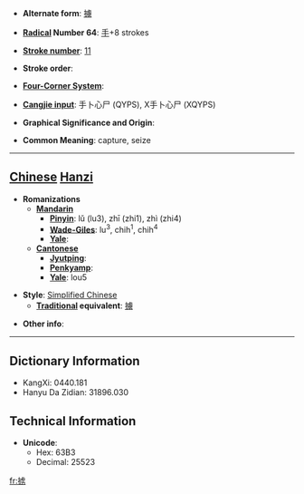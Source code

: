 * '''Alternate form''': [[擄]]

* '''[[Wiktionary:Chinese radical index| Radical]] Number 64''': [[Wiktionary:Chinese radical index 手|手]]+8 strokes

* '''[[Wiktionary:Chinese total strokes index|Stroke number]]''': [[Wiktionary:Chinese total strokes index 11|11]]

* '''Stroke order''': 

* '''[[Wiktionary:Chinese four corner index|Four-Corner System]]''': 

* '''[[Wiktionary:Chinese Cangjie index|Cangjie input]]''': 手卜心尸 (QYPS), X手卜心尸 (XQYPS)

* '''Graphical Significance and Origin''': 

* '''Common Meaning''': capture, seize

----

== [[Chinese]] [[Hanzi]] ==

* '''Romanizations'''
** '''[[Mandarin]]'''
*** '''[[Pinyin]]''': lǔ (lu3), zhī (zhi1), zhì (zhi4)
*** '''[[Wade-Giles]]''': lu<sup>3</sup>, chih<sup>1</sup>, chih<sup>4</sup>
*** '''[[Yale]]''': 
** '''[[Cantonese]]'''
*** '''[[Jyutping]]''':
*** '''[[Penkyamp]]''': 
*** '''[[Yale]]''': lou5

* '''Style''': [[Simplified Chinese]] 
** '''[[Traditional Chinese|Traditional]] equivalent''': [[擄]]

* '''Other info''': 

----

== Dictionary Information ==

* KangXi: 0440.181
* Hanyu Da Zidian: 31896.030

== Technical Information ==

* '''Unicode''':
** Hex: 63B3
** Decimal: 25523

[[fr:掳]]
